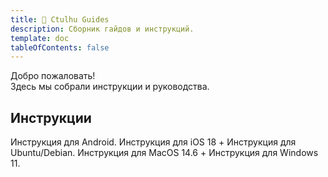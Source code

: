 ```yaml
---
title: 🐙 Ctulhu Guides
description: Сборник гайдов и инструкций.
template: doc
tableOfContents: false
---
```



Добро пожаловать!<br />
Здесь мы собрали инструкции и руководства.

## Инструкции

<CardGrid>
  <IconLinkCard href="/install/android" title="Android" icon="android">
    Инструкция для Android.
  </IconLinkCard>
  <IconLinkCard href="/install/ios" title="iOS" icon="ios">
    Инструкция для iOS 18 +
  </IconLinkCard>
  <IconLinkCard href="/install/linux" title="Linux" icon="linux">
    Инструкция для Ubuntu/Debian.
  </IconLinkCard>
  <IconLinkCard href="/install/macos" title="MacOS" icon="apple">
    Инструкция для MacOS 14.6 +
  </IconLinkCard>
  <IconLinkCard href="/install/windows" title="Windows" icon="seti:windows">
    Инструкция для Windows 11.
  </IconLinkCard>
</CardGrid>
